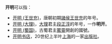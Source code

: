 '''开明'''可以指：

*[[开明_(王世充)|开明 (王世充)]]，唐朝初期[[諸侯|諸侯]][[王世充|王世充]]的年号。
*[[明开|开明 (大理)]]，[[大理|大理]]君主[[段正淳|段正淳]]的年号，一作'''明开'''。
*[[开明_(蜀国)|开明 (蜀国)]]，古蜀君主[[鱉靈|鱉靈]]開創的國號。
*[[开明书店|开明书店]]，20世纪上半叶[[上海|上海]]的一家[[出版社|出版社]]。

{{disambig|Cat=二字亞洲相關消歧義}}